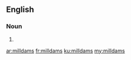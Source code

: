 ==English==

===Noun===
{{head|en|plural}}

# {{plural of|milldam|lang=en}}

[[ar:milldams]]
[[fr:milldams]]
[[ku:milldams]]
[[my:milldams]]